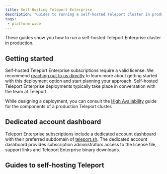 ```yaml
---
title: Self-Hosting Teleport Enterprise
description: "Guides to running a self-hosted Teleport cluster in production."
tags:
 - platform-wide
---
```


These guides show you how to run a self-hosted Teleport Enterprise cluster in
production.

## Getting started

Self-hosted Teleport Enterprise subscriptions require a valid license. We
recommend [reaching out to us directly](https://goteleport.com/contact-us/) to
learn more about getting started with this deployment option and start planning
your approach. Self-hosted Teleport Enterprise deployments typically take place
in conversation with the team at Teleport.

While designing a deployment, you can consult the [High
Availability](high-availability.mdx) guide for the components of a production
Teleport cluster. 

## Dedicated account dashboard

Teleport Enterprise subscriptions include a dedicated account dashboard with their preferred
subdomain of [teleport.sh](https://teleport.sh). The dedicated account dashboard provides
subscription administrators access to the license file, support links and Teleport Enterprise binary downloads.

## Guides to self-hosting Teleport 

<DocCardList />
